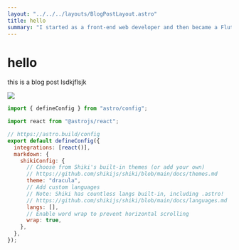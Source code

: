 ```yaml
---
layout: "../../../layouts/BlogPostLayout.astro"
title: hello
summary: "I started as a front-end web developer and then became a Flutter developer. I think there were some concepts that helped me adopt Flutter easier. There were also some new concepts that were different."
---
```



<FancyButton client:load />

# hello

this is a blog post
lsdkjflsjk

<img src={imgUrl} />

```js
import { defineConfig } from "astro/config";

import react from "@astrojs/react";

// https://astro.build/config
export default defineConfig({
  integrations: [react()],
  markdown: {
    shikiConfig: {
      // Choose from Shiki's built-in themes (or add your own)
      // https://github.com/shikijs/shiki/blob/main/docs/themes.md
      theme: "dracula",
      // Add custom languages
      // Note: Shiki has countless langs built-in, including .astro!
      // https://github.com/shikijs/shiki/blob/main/docs/languages.md
      langs: [],
      // Enable word wrap to prevent horizontal scrolling
      wrap: true,
    },
  },
});
```
